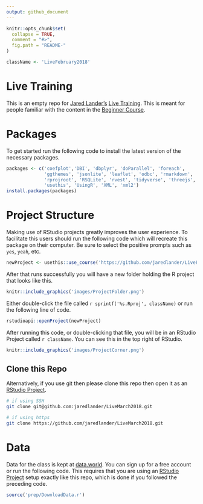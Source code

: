 ```yaml
---
output: github_document
---
```


<!-- README.md is generated from README.Rmd. Please edit that file -->

```r
knitr::opts_chunk$set(
  collapse = TRUE,
  comment = "#>",
  fig.path = "README-"
)
```

```r
className <- 'LiveFebruary2018'
```

# Live Training

This is an empty repo for [Jared Lander's](https://www.jaredlander.com) [Live Training](https://www.safaribooksonline.com/live-training/courses/medium-r-programming-beyond-the-basics/0636920158622/). This is meant for people familiar with the content in the [Beginner Course](https://www.safaribooksonline.com/live-training/courses/beginning-r-programming/0636920144847/).

# Packages

To get started run the following code to install the latest version of the necessary packages.

```r
packages <- c('coefplot','DBI', 'dbplyr', 'doParallel', 'foreach', 
              'ggthemes', 'jsonlite', 'leaflet', 'odbc', 'rmarkdown', 
              'rprojroot', 'RSQLite', 'rvest', 'tidyverse', 'threejs', 
              'usethis', 'UsingR', 'XML', 'xml2')
install.packages(packages)
```

# Project Structure

Making use of RStudio projects greatly improves the user experience. To facilitate this users should run the following code which will recreate this package on their computer. Be sure to select the positive prompts such as `yes`, `yeah`, etc.

```r
newProject <- usethis::use_course('https://github.com/jaredlander/LiveFebruary2018/archive/master.zip')
```

After that runs successfully you will have a new folder holding the R project that looks like this.

```r
knitr::include_graphics('images/ProjectFolder.png')
```

Either double-click the file called `r sprintf('%s.Rproj', className)` or run the following line of code.

```r
rstudioapi::openProject(newProject)
```

After running this code, or double-clicking that file, you will be in an RStudio Project called `r className`. You can see this in the top right of RStudio.

```r
knitr::include_graphics('images/ProjectCorner.png')
```

## Clone this Repo

Alternatively, if you use git then please clone this repo then open it as an [RStudio Project](https://support.rstudio.com/hc/en-us/articles/200526207-Using-Projects).

```sh
# if using SSH
git clone git@github.com:jaredlander/LiveMarch2018.git

# if using https
git clone https://github.com/jaredlander/LiveMarch2018.git
```

# Data

Data for the class is kept at [data.world](https://data.world/landeranalytics/training). You can sign up for a free account or run the following code. This requires that you are using an [RStudio Project](https://support.rstudio.com/hc/en-us/articles/200526207-Using-Projects) setup exactly like this repo, which is done if you followed the preceding code.

```r
source('prep/DownloadData.r')
```
